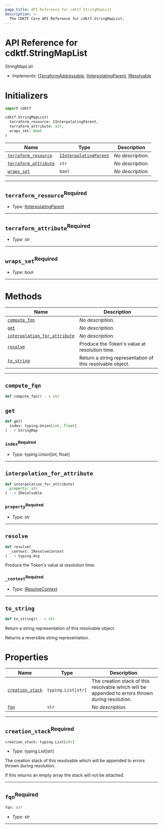 ```yaml
---
page_title: API Reference for cdktf.StringMapList
description: >-
  The CDKTF Core API Reference for cdktf.StringMapList.
---
```


<!-- This file is generated through yarn generate-docs -->

# API Reference for cdktf.StringMapList

   StringMapList <a name="StringMapList" id="cdktf.StringMapList"></a>
  
  - *Implements:* <a href="#cdktf.ITerraformAddressable">ITerraformAddressable</a>, <a href="#cdktf.IInterpolatingParent">IInterpolatingParent</a>, <a href="#cdktf.IResolvable">IResolvable</a>
  
  # Initializers <a name="Initializers" id="cdktf.StringMapList.Initializer"></a>
  
  ```python
  import cdktf
  
  cdktf.StringMapList(
    terraform_resource: IInterpolatingParent,
    terraform_attribute: str,
    wraps_set: bool
  )
  ```
  
  | **Name** | **Type** | **Description** |
  | --- | --- | --- |
  | <code><a href="#cdktf.StringMapList.Initializer.parameter.terraformResource">terraform_resource</a></code> | <code><a href="#cdktf.IInterpolatingParent">IInterpolatingParent</a></code> | *No description.* |
  | <code><a href="#cdktf.StringMapList.Initializer.parameter.terraformAttribute">terraform_attribute</a></code> | <code>str</code> | *No description.* |
  | <code><a href="#cdktf.StringMapList.Initializer.parameter.wrapsSet">wraps_set</a></code> | <code>bool</code> | *No description.* |
  
  ---
  
  ## `terraform_resource`<sup>Required</sup> <a name="terraform_resource" id="cdktf.StringMapList.Initializer.parameter.terraformResource"></a>
  
  - *Type:* <a href="#cdktf.IInterpolatingParent">IInterpolatingParent</a>
  
  ---
  
  ## `terraform_attribute`<sup>Required</sup> <a name="terraform_attribute" id="cdktf.StringMapList.Initializer.parameter.terraformAttribute"></a>
  
  - *Type:* str
  
  ---
  
  ## `wraps_set`<sup>Required</sup> <a name="wraps_set" id="cdktf.StringMapList.Initializer.parameter.wrapsSet"></a>
  
  - *Type:* bool
  
  ---
  
  # Methods <a name="Methods" id="Methods"></a>
  
  | **Name** | **Description** |
  | --- | --- |
  | <code><a href="#cdktf.StringMapList.computeFqn">compute_fqn</a></code> | *No description.* |
  | <code><a href="#cdktf.StringMapList.get">get</a></code> | *No description.* |
  | <code><a href="#cdktf.StringMapList.interpolationForAttribute">interpolation_for_attribute</a></code> | *No description.* |
  | <code><a href="#cdktf.StringMapList.resolve">resolve</a></code> | Produce the Token's value at resolution time. |
  | <code><a href="#cdktf.StringMapList.toString">to_string</a></code> | Return a string representation of this resolvable object. |
  
  ---
  
  ## `compute_fqn` <a name="compute_fqn" id="cdktf.StringMapList.computeFqn"></a>
  
  ```python
 def compute_fqn() - > str
  ```
  
  ## `get` <a name="get" id="cdktf.StringMapList.get"></a>
  
  ```python
  def get(
    index: typing.Union[int, float]
 ) - > StringMap
  ```
  
  ### `index`<sup>Required</sup> <a name="index" id="cdktf.StringMapList.get.parameter.index"></a>
  
  - *Type:* typing.Union[int, float]
  
  ---
  
  ## `interpolation_for_attribute` <a name="interpolation_for_attribute" id="cdktf.StringMapList.interpolationForAttribute"></a>
  
  ```python
  def interpolation_for_attribute(
    property: str
 ) - > IResolvable
  ```
  
  ### `property`<sup>Required</sup> <a name="property" id="cdktf.StringMapList.interpolationForAttribute.parameter.property"></a>
  
  - *Type:* str
  
  ---
  
  ## `resolve` <a name="resolve" id="cdktf.StringMapList.resolve"></a>
  
  ```python
  def resolve(
    _context: IResolveContext
 ) - > typing.Any
  ```
  
  Produce the Token's value at resolution time.
  
  ### `_context`<sup>Required</sup> <a name="_context" id="cdktf.StringMapList.resolve.parameter._context"></a>
  
  - *Type:* <a href="#cdktf.IResolveContext">IResolveContext</a>
  
  ---
  
  ## `to_string` <a name="to_string" id="cdktf.StringMapList.toString"></a>
  
  ```python
 def to_string() - > str
  ```
  
  Return a string representation of this resolvable object.
  
  Returns a reversible string representation.
  
  
  # Properties <a name="Properties" id="Properties"></a>
  
  | **Name** | **Type** | **Description** |
  | --- | --- | --- |
  | <code><a href="#cdktf.StringMapList.property.creationStack">creation_stack</a></code> | <code>typing.List[str]</code> | The creation stack of this resolvable which will be appended to errors thrown during resolution. |
  | <code><a href="#cdktf.StringMapList.property.fqn">fqn</a></code> | <code>str</code> | *No description.* |
  
  ---
  
  ## `creation_stack`<sup>Required</sup> <a name="creation_stack" id="cdktf.StringMapList.property.creationStack"></a>
  
  ```python
  creation_stack: typing.List[str]
  ```
  
  - *Type:* typing.List[str]
  
  The creation stack of this resolvable which will be appended to errors thrown during resolution.
  
  If this returns an empty array the stack will not be attached.
  
  ---
  
  ## `fqn`<sup>Required</sup> <a name="fqn" id="cdktf.StringMapList.property.fqn"></a>
  
  ```python
  fqn: str
  ```
  
  - *Type:* str
  
  ---
  
  
